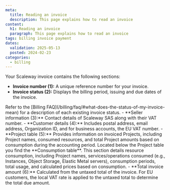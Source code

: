 ```yaml
---
meta:
  title: Reading an invoice
  description: This page explains how to read an invoice
content:
  h1: Reading an invoice
  paragraph: This page explains how to read an invoice
tags: billing invoice payment
dates:
  validation: 2025-05-13
  posted: 2024-02-23
categories:
  - billing
---
```



<Lightbox image={image} size="medium" />

Your Scaleway invoice contains the following sections:

- **Invoice number (1):** A unique reference number for your invoice.
- **Invoice status (2):** Displays the billing period, issuing and due dates of the invoice.
<Message type="note">
  Refer to the [Billing FAQ](/billing/faq/#what-does-the-status-of-my-invoice-mean) for a description of each existing invoice status.
</Message>
- **Seller information (3):** Contact details of Scaleway SAS along with their VAT number.
- **Customer details (4):** Includes postal address, email address, Organization ID, and for business accounts, the EU VAT number.
- **Project table (5):** Provides information on invoiced Projects, including Project names, consumed resources, and total Project amounts based on consumption during the accounting period.
  Located below the Project table you find the **Consumption table**. This section details resource consumption, including Project names, services/operations consumed (e.g., Instances, Object Storage, Elastic Metal servers), consumption periods, total usage, and calculated prices based on consumption.
- **Total invoice amount (6):** Calculated from the untaxed total of the invoice. For EU customers, the local VAT rate is applied to the untaxed total to determine the total due amount.